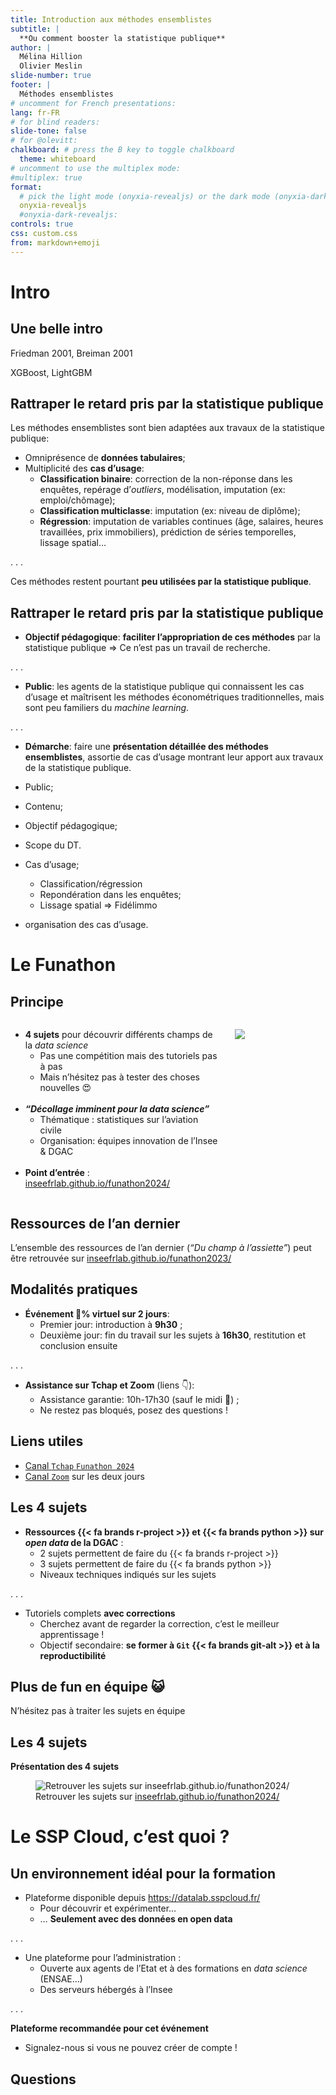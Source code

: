 ```yaml
---
title: Introduction aux méthodes ensemblistes
subtitle: |
  **Ou comment booster la statistique publique**
author: |
  Mélina Hillion
  Olivier Meslin
slide-number: true
footer: |
  Méthodes ensemblistes
# uncomment for French presentations:
lang: fr-FR
# for blind readers:
slide-tone: false
# for @olevitt:
chalkboard: # press the B key to toggle chalkboard
  theme: whiteboard
# uncomment to use the multiplex mode:
#multiplex: true
format:
  # pick the light mode (onyxia-revealjs) or the dark mode (onyxia-dark-revealjs)
  onyxia-revealjs
  #onyxia-dark-revealjs:
controls: true
css: custom.css
from: markdown+emoji
---
```


# Intro

## Une belle intro {.smaller}


Friedman 2001, Breiman 2001

XGBoost, LightGBM

## Rattraper le retard pris par la statistique publique

Les méthodes ensemblistes sont bien adaptées aux travaux de la statistique publique:

- Omniprésence de __[données tabulaires]{.blue2}__;
- Multiplicité des __[cas d'usage]{.blue2}__:
    - __[Classification binaire]{.orange}__: correction de la non-réponse dans les enquêtes, repérage d'_outliers_, modélisation, imputation (ex: emploi/chômage); 
    - __[Classification multiclasse]{.orange}__: imputation (ex: niveau de diplôme);
    - __[Régression]{.orange}__: imputation de variables continues (âge, salaires, heures travaillées, prix immobiliers), prédiction de séries temporelles, lissage spatial...

. . .

Ces méthodes restent pourtant __[peu utilisées par la statistique publique]{.blue2}__.

## Rattraper le retard pris par la statistique publique

- __[Objectif pédagogique]{.orange}__: __[faciliter l'appropriation de ces méthodes]{.blue2}__ par la statistique publique $\Rightarrow$ Ce n'est pas un travail de recherche.

. . .

- __[Public]{.orange}__: les agents de la statistique publique qui connaissent les cas d'usage et maîtrisent les méthodes économétriques traditionnelles, mais sont peu familiers du _machine learning_.

. . .

- __[Démarche]{.orange}__: faire une __[présentation détaillée des méthodes ensemblistes]{.blue2}__, assortie de cas d'usage montrant leur apport aux travaux de la statistique publique.



- Public;
- Contenu;
- Objectif pédagogique;

- Scope du DT.

- Cas d'usage;
    - Classification/régression
    - Repondération dans les enquêtes;
    - Lissage spatial => Fidélimmo

- organisation des cas d'usage.

# Le Funathon

## Principe {.smaller}

:::: {.columns}

::: {.column width="70%"}

::: {.incremental}

- __[4 sujets]{.blue2}__ pour découvrir différents champs de la _data science_
    + Pas une compétition mais des [tutoriels pas à pas]{.orange}
    + Mais n'hésitez pas à tester des choses nouvelles 😍 <br><br>
- [**_"Décollage imminent pour la data science"_**]{.blue2}
    + Thématique : statistiques sur l'aviation civile
    + Organisation: équipes innovation de l'Insee & DGAC <br><br>
- __Point d'entrée__ : [inseefrlab.github.io/funathon2024/](https://inseefrlab.github.io/funathon2024/)

:::

:::

::: {.column width="30%"}

![](https://inseefrlab.github.io/funathon2024/img/best_image_funathon.png)

:::

::::

::: {.callout-note collapse="true"}
## Ressources de l'an dernier

L'ensemble des ressources de l'an dernier (_"Du champ à l'assiette"_) peut être retrouvée sur [inseefrlab.github.io/funathon2023/](https://inseefrlab.github.io/funathon2023/)

:::

## Modalités pratiques {.smaller}

- __[Événement 💯% virtuel sur 2 jours]{.blue2}__:
    + [Premier jour]{.orange}: introduction à __9h30__ ;
    + [Deuxième jour]{.orange}: fin du travail sur les sujets à __16h30__, restitution et conclusion ensuite 

. . .


- __[Assistance sur Tchap et Zoom]{.blue2}__ (liens 👇️):
    + Assistance garantie: 10h-17h30 (sauf le midi 🍔) ;
    + Ne restez pas bloqués, [posez des questions !]{.orange}


::: {.callout-note}
## Liens utiles

- [Canal `Tchap` `Funathon 2024`](https://matrix.to/#/#funathon2024:agent.finances.tchap.gouv.fr)
- [Canal `Zoom`](https://insee-fr.zoom.us/j/94735555913?pwd=dEtLQjg2Y1QrRzl3ei95dkRyOEVXdz09) sur les deux jours
:::

## Les 4 sujets {.smaller}

- __[Ressources {{< fa brands r-project >}} et {{< fa brands python >}} sur *open data* de la DGAC]{.blue2}__ :
  + [2 sujets]{.orange} permettent de faire du {{< fa brands r-project >}}
  + [3 sujets]{.orange} permettent de faire du {{< fa brands python >}}
  + Niveaux techniques indiqués sur les sujets

. . .

- Tutoriels complets __[avec corrections]{.blue2}__
  + Cherchez avant de regarder la correction, c'est le meilleur apprentissage !
  + Objectif secondaire: __[se former à `Git` {{< fa brands git-alt >}} et à la reproductibilité]{.blue2}__


::: {.callout-note}
## Plus de fun en équipe 😺

N'hésitez pas à traiter les sujets en équipe
:::

## Les 4 sujets

__Présentation des 4 sujets__

![Retrouver les sujets sur [inseefrlab.github.io/funathon2024/](https://inseefrlab.github.io/funathon2024/)](img/sujets_funathon2024.png)


# Le SSP Cloud, c'est quoi ?


## Un environnement idéal pour la formation {.smaller}

- Plateforme disponible depuis <https://datalab.sspcloud.fr/>
    + Pour découvrir et expérimenter... 
    + ... **Seulement avec des données en open data**

. . .

- Une plateforme pour l'administration :
    + Ouverte aux agents de l'Etat et à des formations en _data science_ (ENSAE...)
    + Des serveurs hébergés à l'Insee

. . .

::: {.callout-important}

__Plateforme recommandée pour cet événement__

- Signalez-nous si vous ne pouvez créer de compte !

:::


## Questions
